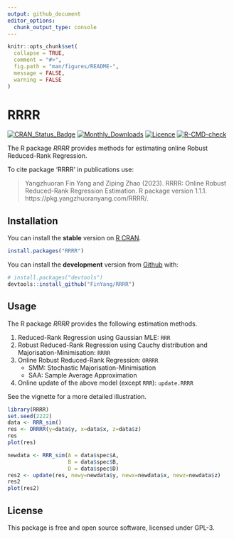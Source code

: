 ```yaml
---
output: github_document
editor_options: 
  chunk_output_type: console
---
```


<!-- README.md is generated from README.Rmd. Please edit that file -->

```r
knitr::opts_chunk$set(
  collapse = TRUE,
  comment = "#>",
  fig.path = "man/figures/README-",
  message = FALSE,
  warning = FALSE
)
```

# RRRR

<!-- badges: start -->
[![CRAN\_Status\_Badge](http://www.r-pkg.org/badges/version/RRRR)](https://cran.r-project.org/package=RRRR)
[![Monthly\_Downloads](http://cranlogs.r-pkg.org/badges/RRRR)](https://cran.r-project.org/package=RRRR)
[![Licence](https://img.shields.io/badge/licence-GPL--3-blue.svg)](https://www.gnu.org/licenses/gpl-3.0.en.html)
[![R-CMD-check](https://github.com/FinYang/RRRR/actions/workflows/R-CMD-check.yaml/badge.svg)](https://github.com/FinYang/RRRR/actions/workflows/R-CMD-check.yaml)
<!-- badges: end -->

The R package *RRRR* provides methods for estimating online Robust Reduced-Rank Regression.

To cite package ‘RRRR’ in publications use:

>  Yangzhuoran Fin Yang and Ziping Zhao (2023). RRRR: Online Robust Reduced-Rank Regression Estimation. R package version 1.1.1. https://pkg.yangzhuoranyang.com/RRRR/.

## Installation

You can install the **stable** version on [R CRAN](https://CRAN.R-project.org/package=RRRR).

```r
install.packages("RRRR")
```


You can install the **development** version from [Github](https://github.com/FinYang/RRRR) with:

```r
# install.packages("devtools")
devtools::install_github("FinYang/RRRR")
```

## Usage

The R package *RRRR* provides the following estimation methods.

1. Reduced-Rank Regression using Gaussian MLE: `RRR`
2. Robust Reduced-Rank Regression using Cauchy distribution and Majorisation-Minimisation: `RRRR`
3. Online Robust Reduced-Rank Regression: `ORRRR`
    - SMM: Stochastic Majorisation-Minimisation
    - SAA: Sample Average Approximation
4. Online update of the above model (except `RRR`): `update.RRRR`

See the vignette for a more detailed illustration.

```r
library(RRRR)
set.seed(2222)
data <- RRR_sim()
res <- ORRRR(y=data$y, x=data$x, z=data$z)
res
plot(res)

newdata <- RRR_sim(A = data$spec$A,
                   B = data$spec$B,
                   D = data$spec$D)
res2 <- update(res, newy=newdata$y, newx=newdata$x, newz=newdata$z)
res2
plot(res2)
```



## License

This package is free and open source software, licensed under GPL-3.
